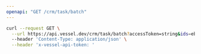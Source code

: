 ```yaml
---
openapi: "GET /crm/task/batch"
---
```


<RequestExample>

```bash Request
curl --request GET \
  --url https://api.vessel.dev/crm/task/batch?accessToken=string&ids=eb84649fd7a5145b93c349bde55dd88d,b3b04a80af4190796185c527e7b9933c \
  --header 'Content-Type: application/json' \
  --header 'x-vessel-api-token: '
```

</RequestExample>
